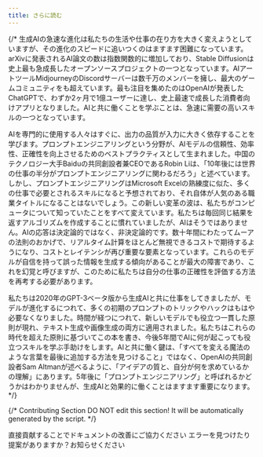 ```yaml
---
title: さらに読む
---
```



{/* 生成AIの急速な進化は私たちの生活や仕事の在り方を大きく変えようとしていますが、その進化のスピードに追いつくのはますます困難になっています。arXivに発表されるAI論文の数は指数関数的に増加しており、Stable Diffusionは史上最も急成長したオープンソースプロジェクトの一つとなっています。AIアートツールMidjourneyのDiscordサーバーは数千万のメンバーを擁し、最大のゲームコミュニティをも超えています。最も注目を集めたのはOpenAIが発表したChatGPTで、わずか2ヶ月で1億ユーザーに達し、史上最速で成長した消費者向けアプリとなりました。AIと共に働くことを学ぶことは、急速に需要の高いスキルの一つとなっています。

AIを専門的に使用する人々はすぐに、出力の品質が入力に大きく依存することを学びます。プロンプトエンジニアリングという分野が、AIモデルの信頼性、効率性、正確性を向上させるためのベストプラクティスとして生まれました。中国のテクノロジー大手Baiduの共同創設者兼CEOであるRobin Liは、「10年後には世界の仕事の半分がプロンプトエンジニアリングに関わるだろう」と述べています。しかし、プロンプトエンジニアリングはMicrosoft Excelの熟練度に似た、多くの仕事で必要とされるスキルになると予想されており、それ自体が人気のある職業タイトルになることはないでしょう。この新しい変革の波は、私たちがコンピュータについて知っていたことをすべて変えています。私たちは毎回同じ結果を返すアルゴリズムを作成することに慣れていましたが、AIはそうではありません。AIの応答は決定論的ではなく、非決定論的です。数十年間にわたってムーアの法則のおかげで、リアルタイム計算をほとんど無視できるコストで期待するようになり、コストとレイテンシが再び重要な要素となっています。これらのモデルが自信を持って誤った情報を生成する傾向があることが最大の障害であり、これを幻覚と呼びますが、このために私たちは自分の仕事の正確性を評価する方法を再考する必要があります。

私たちは2020年のGPT-3ベータ版から生成AIと共に仕事をしてきましたが、モデルが進化するにつれて、多くの初期のプロンプトのトリックやハックはもはや必要なくなりました。時間が経つにつれて、新しいモデルでも役立つ一貫した原則が現れ、テキスト生成や画像生成の両方に適用されました。私たちはこれらの時代を超えた原則に基づいてこの本を書き、今後5年間でAIに何が起こっても役立つスキルを学ぶ手助けをします。AIと共に働く鍵は、「すべてを変える魔法のような言葉を最後に追加する方法を見つけること」ではなく、OpenAIの共同創設者Sam Altmanが述べるように、「アイデアの質と、自分が何を求めているかの理解」にあります。5年後に「プロンプトエンジニアリング」と呼ばれるかどうかはわかりませんが、生成AIと効果的に働くことはますます重要になります。 */}

{/*
Contributing Section
DO NOT edit this section!
It will be automatically generated by the script.
*/}

<CardGroup cols="2">
    <Card
        title="このページを編集する"
        icon="pen-to-square"
        href="https://github.com/langgenius/dify-docs/edit/main/ja-jp/learn-more/extended-reading/README.mdx"
    >
        直接貢献することでドキュメントの改善にご協力ください
    </Card>
    <Card
        title="問題を報告する"
        icon="github"
        href="https://github.com/langgenius/dify-docs/issues/new?title=ドキュメントの問題%3A%20&body=%23%23%20問題の説明%0A%3C%21--%20発見した問題について簡単に説明してください%20--%3E%0A%0A%23%23%20ページリンク%0Ahttps%3A%2F%2Fgithub.com%2Flanggenius%2Fdify-docs%2Fblob%2Fmain%2Fja-jp/learn-more/extended-reading%2FREADME.mdx%0A%0A%23%23%20提案される変更%0A%3C%21--%20特定の変更案がある場合は、ここで説明してください%20--%3E%0A%0A%3C%21--%20ドキュメントの品質向上にご協力いただきありがとうございます！%20--%3E"
    >
        エラーを見つけたり提案がありますか？お知らせください
    </Card>
</CardGroup>
